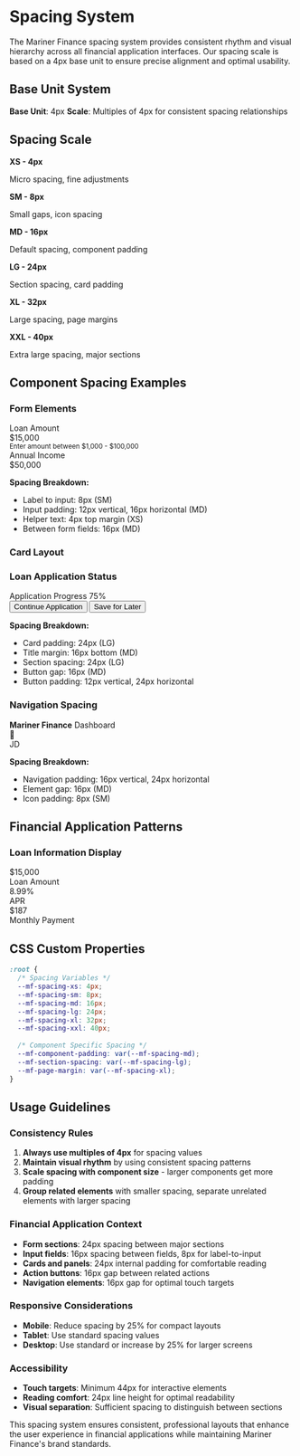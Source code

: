 
<Meta title="Design System/Spacing" />

# Spacing System

The Mariner Finance spacing system provides consistent rhythm and visual hierarchy across all financial application interfaces. Our spacing scale is based on a 4px base unit to ensure precise alignment and optimal usability.

## Base Unit System

**Base Unit**: 4px
**Scale**: Multiples of 4px for consistent spacing relationships

## Spacing Scale

<div style={{ display: 'grid', gridTemplateColumns: 'repeat(auto-fit, minmax(200px, 1fr))', gap: '1rem', marginBottom: '2rem' }}>
  <div style={{ padding: '1rem', border: '1px solid #e0e0e0', borderRadius: '8px' }}>
    <div style={{ width: '4px', height: '20px', backgroundColor: 'rgb(56, 96, 190)', marginBottom: '0.5rem' }}></div>
    <strong>XS - 4px</strong>
    <p style={{ fontSize: '0.875rem', color: '#666' }}>Micro spacing, fine adjustments</p>
  </div>
  
  <div style={{ padding: '1rem', border: '1px solid #e0e0e0', borderRadius: '8px' }}>
    <div style={{ width: '8px', height: '20px', backgroundColor: 'rgb(56, 96, 190)', marginBottom: '0.5rem' }}></div>
    <strong>SM - 8px</strong>
    <p style={{ fontSize: '0.875rem', color: '#666' }}>Small gaps, icon spacing</p>
  </div>
  
  <div style={{ padding: '1rem', border: '1px solid #e0e0e0', borderRadius: '8px' }}>
    <div style={{ width: '16px', height: '20px', backgroundColor: 'rgb(56, 96, 190)', marginBottom: '0.5rem' }}></div>
    <strong>MD - 16px</strong>
    <p style={{ fontSize: '0.875rem', color: '#666' }}>Default spacing, component padding</p>
  </div>
  
  <div style={{ padding: '1rem', border: '1px solid #e0e0e0', borderRadius: '8px' }}>
    <div style={{ width: '24px', height: '20px', backgroundColor: 'rgb(56, 96, 190)', marginBottom: '0.5rem' }}></div>
    <strong>LG - 24px</strong>
    <p style={{ fontSize: '0.875rem', color: '#666' }}>Section spacing, card padding</p>
  </div>
  
  <div style={{ padding: '1rem', border: '1px solid #e0e0e0', borderRadius: '8px' }}>
    <div style={{ width: '32px', height: '20px', backgroundColor: 'rgb(56, 96, 190)', marginBottom: '0.5rem' }}></div>
    <strong>XL - 32px</strong>
    <p style={{ fontSize: '0.875rem', color: '#666' }}>Large spacing, page margins</p>
  </div>
  
  <div style={{ padding: '1rem', border: '1px solid #e0e0e0', borderRadius: '8px' }}>
    <div style={{ width: '40px', height: '20px', backgroundColor: 'rgb(56, 96, 190)', marginBottom: '0.5rem' }}></div>
    <strong>XXL - 40px</strong>
    <p style={{ fontSize: '0.875rem', color: '#666' }}>Extra large spacing, major sections</p>
  </div>
</div>

## Component Spacing Examples

### Form Elements
<div style={{ border: '1px solid #e0e0e0', borderRadius: '8px', padding: '24px', marginBottom: '2rem', backgroundColor: '#f9f9f9' }}>
  <div style={{ marginBottom: '16px' }}>
    <label style={{ display: 'block', marginBottom: '8px', fontWeight: 500 }}>Loan Amount</label>
    <div style={{ border: '2px solid rgb(56, 96, 190)', borderRadius: '4px', padding: '12px 16px', backgroundColor: 'white' }}>
      $15,000
    </div>
    <small style={{ display: 'block', marginTop: '4px', color: '#666' }}>Enter amount between $1,000 - $100,000</small>
  </div>
  
  <div style={{ marginBottom: '16px' }}>
    <label style={{ display: 'block', marginBottom: '8px', fontWeight: 500 }}>Annual Income</label>
    <div style={{ border: '1px solid #ccc', borderRadius: '4px', padding: '12px 16px', backgroundColor: 'white' }}>
      $50,000
    </div>
  </div>
</div>

**Spacing Breakdown:**
- Label to input: 8px (SM)
- Input padding: 12px vertical, 16px horizontal (MD)
- Helper text: 4px top margin (XS)
- Between form fields: 16px (MD)

### Card Layout
<div style={{ border: '1px solid #e0e0e0', borderRadius: '12px', padding: '24px', marginBottom: '2rem', backgroundColor: 'white', boxShadow: '0 2px 8px rgba(0,0,0,0.1)' }}>
  <h3 style={{ margin: '0 0 16px 0', color: 'rgb(56, 96, 190)' }}>Loan Application Status</h3>
  <div style={{ marginBottom: '24px' }}>
    <div style={{ display: 'flex', justifyContent: 'space-between', alignItems: 'center', marginBottom: '8px' }}>
      <span>Application Progress</span>
      <span style={{ fontWeight: 600 }}>75%</span>
    </div>
    <div style={{ height: '8px', backgroundColor: '#e0e0e0', borderRadius: '4px' }}>
      <div style={{ height: '100%', width: '75%', backgroundColor: 'rgb(50, 174, 136)', borderRadius: '4px' }}></div>
    </div>
  </div>
  
  <div style={{ display: 'flex', gap: '16px' }}>
    <button style={{ padding: '12px 24px', backgroundColor: 'rgb(56, 96, 190)', color: 'white', border: 'none', borderRadius: '4px' }}>
      Continue Application
    </button>
    <button style={{ padding: '12px 24px', backgroundColor: 'transparent', color: 'rgb(56, 96, 190)', border: '2px solid rgb(56, 96, 190)', borderRadius: '4px' }}>
      Save for Later
    </button>
  </div>
</div>

**Spacing Breakdown:**
- Card padding: 24px (LG)
- Title margin: 16px bottom (MD)
- Section spacing: 24px (LG)
- Button gap: 16px (MD)
- Button padding: 12px vertical, 24px horizontal

### Navigation Spacing
<div style={{ backgroundColor: 'rgb(56, 96, 190)', color: 'white', padding: '16px 24px', marginBottom: '2rem', borderRadius: '8px' }}>
  <div style={{ display: 'flex', justifyContent: 'space-between', alignItems: 'center' }}>
    <div style={{ display: 'flex', alignItems: 'center', gap: '16px' }}>
      <strong>Mariner Finance</strong>
      <span style={{ padding: '4px 8px', backgroundColor: 'rgba(255,255,255,0.2)', borderRadius: '4px', fontSize: '0.875rem' }}>
        Dashboard
      </span>
    </div>
    <div style={{ display: 'flex', alignItems: 'center', gap: '16px' }}>
      <span style={{ padding: '8px', backgroundColor: 'rgba(255,255,255,0.1)', borderRadius: '50%', width: '32px', height: '32px', display: 'flex', alignItems: 'center', justifyContent: 'center' }}>
        🔔
      </span>
      <div style={{ width: '32px', height: '32px', backgroundColor: 'rgba(255,255,255,0.2)', borderRadius: '50%', display: 'flex', alignItems: 'center', justifyContent: 'center' }}>
        JD
      </div>
    </div>
  </div>
</div>

**Spacing Breakdown:**
- Navigation padding: 16px vertical, 24px horizontal
- Element gap: 16px (MD)
- Icon padding: 8px (SM)

## Financial Application Patterns

### Loan Information Display
<div style={{ display: 'grid', gridTemplateColumns: 'repeat(auto-fit, minmax(200px, 1fr))', gap: '16px', marginBottom: '2rem' }}>
  <div style={{ textAlign: 'center', padding: '24px', backgroundColor: 'white', border: '1px solid #e0e0e0', borderRadius: '8px' }}>
    <div style={{ fontSize: '2rem', fontWeight: 'bold', color: 'rgb(56, 96, 190)', marginBottom: '8px' }}>$15,000</div>
    <div style={{ fontSize: '0.875rem', color: '#666' }}>Loan Amount</div>
  </div>
  
  <div style={{ textAlign: 'center', padding: '24px', backgroundColor: 'white', border: '1px solid #e0e0e0', borderRadius: '8px' }}>
    <div style={{ fontSize: '2rem', fontWeight: 'bold', color: 'rgb(50, 174, 136)', marginBottom: '8px' }}>8.99%</div>
    <div style={{ fontSize: '0.875rem', color: '#666' }}>APR</div>
  </div>
  
  <div style={{ textAlign: 'center', padding: '24px', backgroundColor: 'white', border: '1px solid #e0e0e0', borderRadius: '8px' }}>
    <div style={{ fontSize: '2rem', fontWeight: 'bold', color: 'rgb(1, 52, 116)', marginBottom: '8px' }}>$187</div>
    <div style={{ fontSize: '0.875rem', color: '#666' }}>Monthly Payment</div>
  </div>
</div>

## CSS Custom Properties

```css
:root {
  /* Spacing Variables */
  --mf-spacing-xs: 4px;
  --mf-spacing-sm: 8px;
  --mf-spacing-md: 16px;
  --mf-spacing-lg: 24px;
  --mf-spacing-xl: 32px;
  --mf-spacing-xxl: 40px;
  
  /* Component Specific Spacing */
  --mf-component-padding: var(--mf-spacing-md);
  --mf-section-spacing: var(--mf-spacing-lg);
  --mf-page-margin: var(--mf-spacing-xl);
}
```

## Usage Guidelines

### Consistency Rules
1. **Always use multiples of 4px** for spacing values
2. **Maintain visual rhythm** by using consistent spacing patterns
3. **Scale spacing with component size** - larger components get more padding
4. **Group related elements** with smaller spacing, separate unrelated elements with larger spacing

### Financial Application Context
- **Form sections**: 24px spacing between major sections
- **Input fields**: 16px spacing between fields, 8px for label-to-input
- **Cards and panels**: 24px internal padding for comfortable reading
- **Action buttons**: 16px gap between related actions
- **Navigation elements**: 16px gap for optimal touch targets

### Responsive Considerations
- **Mobile**: Reduce spacing by 25% for compact layouts
- **Tablet**: Use standard spacing values
- **Desktop**: Use standard or increase by 25% for larger screens

### Accessibility
- **Touch targets**: Minimum 44px for interactive elements
- **Reading comfort**: 24px line height for optimal readability
- **Visual separation**: Sufficient spacing to distinguish between sections

This spacing system ensures consistent, professional layouts that enhance the user experience in financial applications while maintaining Mariner Finance's brand standards.